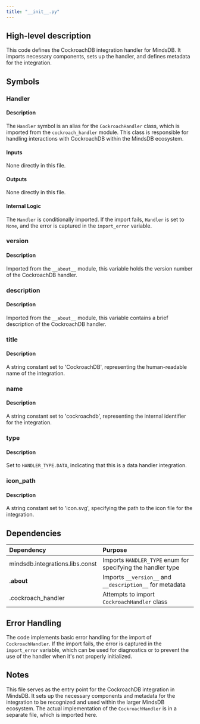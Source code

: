 ```yaml
---
title: "__init__.py"
---
```


## High-level description
This code defines the CockroachDB integration handler for MindsDB. It imports necessary components, sets up the handler, and defines metadata for the integration.

## Symbols

### Handler
#### Description
The `Handler` symbol is an alias for the `CockroachHandler` class, which is imported from the `cockroach_handler` module. This class is responsible for handling interactions with CockroachDB within the MindsDB ecosystem.

#### Inputs
None directly in this file.

#### Outputs
None directly in this file.

#### Internal Logic
The `Handler` is conditionally imported. If the import fails, `Handler` is set to `None`, and the error is captured in the `import_error` variable.

### version
#### Description
Imported from the `__about__` module, this variable holds the version number of the CockroachDB handler.

### description
#### Description
Imported from the `__about__` module, this variable contains a brief description of the CockroachDB handler.

### title
#### Description
A string constant set to 'CockroachDB', representing the human-readable name of the integration.

### name
#### Description
A string constant set to 'cockroachdb', representing the internal identifier for the integration.

### type
#### Description
Set to `HANDLER_TYPE.DATA`, indicating that this is a data handler integration.

### icon_path
#### Description
A string constant set to 'icon.svg', specifying the path to the icon file for the integration.

## Dependencies
| Dependency | Purpose |
|:-----------|:--------|
| mindsdb.integrations.libs.const | Imports `HANDLER_TYPE` enum for specifying the handler type |
| .__about__ | Imports `__version__` and `__description__` for metadata |
| .cockroach_handler | Attempts to import `CockroachHandler` class |

## Error Handling
The code implements basic error handling for the import of `CockroachHandler`. If the import fails, the error is captured in the `import_error` variable, which can be used for diagnostics or to prevent the use of the handler when it's not properly initialized.

## Notes
This file serves as the entry point for the CockroachDB integration in MindsDB. It sets up the necessary components and metadata for the integration to be recognized and used within the larger MindsDB ecosystem. The actual implementation of the `CockroachHandler` is in a separate file, which is imported here.